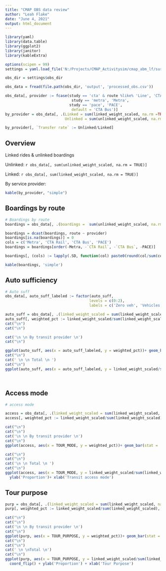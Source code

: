 ```yaml
---
title: "CMAP OBS data review"
author: "Leah Flake"
date: "June 4, 2021"
output: html_document
---
```


```r
library(yaml)
library(data.table)
library(ggplot2)
library(janitor)
library(kableExtra)

options(scipen = 99)
settings = yaml.load_file('N:/Projects/CMAP_Activitysim/cmap_abm_lf/survey_data_prep/cmap_inputs.yml')

obs_dir = settings$obs_dir

obs_data = fread(file.path(obs_dir, 'output', 'processed_obs.csv'))

obs_data[, provider := fcase(study == 'cta' & route %like% 'Line', 'CTA Rail',
                              study == 'metra', 'Metra',
                             study == 'pace', 'PACE',
                              default = 'CTA Bus')]
by_provider = obs_data[, .(Linked = sum(linked_weight_scaled, na.rm =TRUE), 
                           Unlinked = sum(unlinked_weight_scaled, na.rm = TRUE)), by = .(`Transit Service` = provider)]

by_provider[, `Transfer rate` := Unlinked/Linked]
```

## Overview 

Linked rides & unlinked boardings

Unlinked:
`r obs_data[, sum(unlinked_weight_scaled, na.rm = TRUE)]`

Linked:
`r obs_data[, sum(linked_weight_scaled, na.rm = TRUE)]`


By service provider:

```r
kable(by_provider, "simple")
```

## Boardings by route

```r
# Boardings by route
boardings = obs_data[, .(boardings =  sum(unlinked_weight_scaled, na.rm = TRUE)), .(provider, route)]

boardings = dcast(boardings, route ~ provider)
boardings[is.na(boardings)] = 0
cols = c('Metra', 'CTA Rail', 'CTA Bus', 'PACE') 
boardings = boardings[order(-Metra, -`CTA Rail`, -`CTA Bus`, -PACE)]

boardings[, (cols) := lapply(.SD, function(col) paste0(round(col/sum(col, na.rm = TRUE), 3) * 100,'%')), .SDcols=cols]

kable(boardings, 'simple')
```

## Auto sufficiency
```r
# Auto suff
obs_data[, auto_suff_labeled := factor(auto_suff, 
                                      levels = c(0:2), 
                                      labels = c('Zero veh', 'Vehicles < workers', 'Vehicles >= workers'))]

auto_suff = obs_data[, .(linked_weight_scaled = sum(linked_weight_scaled, na.rm = TRUE)), .(provider, auto_suff_labeled)]
auto_suff[, weighted_pct := linked_weight_scaled/sum(linked_weight_scaled), by = .(provider)]
cat("\n")
cat("\n")

cat('\n \n By transit provider \n')
cat("\n")

ggplot(auto_suff, aes(x = auto_suff_labeled, y = weighted_pct))+ geom_bar(stat = 'identity') + theme_bw() + facet_grid('provider', scales = 'free')  + ylab('Proportion')  + xlab('Auto sufficiency')
cat("\n")
cat(' \n \n Total \n ')
cat("\n")
ggplot(auto_suff, aes(x = auto_suff_labeled, y = linked_weight_scaled/sum(linked_weight_scaled)))+ geom_bar(stat = 'identity') + theme_bw() + ylab('Proportion') + xlab('Auto sufficiency')




```

## Access mode

```r
# access mode

access = obs_data[, .(linked_weight_scaled = sum(linked_weight_scaled, na.rm = TRUE)), .(provider, TOUR_MODE)]
access[, weighted_pct := linked_weight_scaled/sum(linked_weight_scaled), by = .(provider)]

cat("\n")
cat("\n")
cat('\n \n By transit provider \n')
cat("\n")
ggplot(access, aes(x = TOUR_MODE, y = weighted_pct))+ geom_bar(stat = 'identity') + theme_bw() + facet_wrap('provider', scales = 'free') + ylab('Proportion') + xlab('Transit access mode')

cat("\n")
cat("\n")
cat('\n \n Total \n ')
cat("\n")
ggplot(access, aes(x = TOUR_MODE, y = linked_weight_scaled/sum(linked_weight_scaled)))+ geom_bar(stat = 'identity') + theme_bw() +
  ylab('Proportion')+ xlab('Transit access mode')
```

## Tour purpose

```r

purp = obs_data[, .(linked_weight_scaled = sum(linked_weight_scaled, na.rm = TRUE)), .(provider, TOUR_PURPOSE)]
purp[, weighted_pct := linked_weight_scaled/sum(linked_weight_scaled), by = .(provider)]

cat("\n")
cat("\n")
cat('\n \n By transit provider \n')
cat("\n")
ggplot(purp, aes(x = TOUR_PURPOSE, y = weighted_pct))+ geom_bar(stat = 'identity', positin = 'fill') + theme_bw() + facet_grid('provider', scales = 'free') + coord_flip() + ylab('Proportion') + xlab('Tour Purpose')
cat("\n")
cat("\n")
cat(' \n \nTotal \n')
cat("\n")
ggplot(purp, aes(x = TOUR_PURPOSE, y = linked_weight_scaled/sum(linked_weight_scaled)))+ geom_bar(stat = 'identity') + theme_bw() +
  coord_flip() + ylab('Proportion') + xlab('Tour Purpose')
```